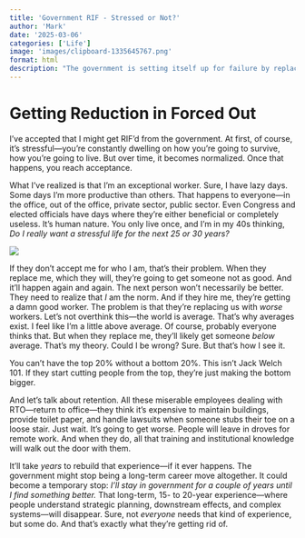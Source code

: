 ```yaml
---
title: 'Government RIF - Stressed or Not?'
author: 'Mark'
date: '2025-03-06'
categories: ['Life']
image: 'images/clipboard-1335645767.png'
format: html
description: "The government is setting itself up for failure by replacing experienced workers with less capable ones, all while pushing rigid return-to-office policies that drive talent away. If they don’t value long-term institutional knowledge, federal jobs will become nothing more than short-term stepping stones, leading to a revolving door of inexperience. In the end, they’ll realize too late that cutting seasoned professionals only weakens the system—but by then, the damage will be done."
---
```


# Getting Reduction in Forced Out

I’ve accepted that I might get RIF’d from the government. At first, of course, it’s stressful—you’re constantly dwelling on how you’re going to survive, how you’re going to live. But over time, it becomes normalized. Once that happens, you reach acceptance.

What I’ve realized is that I’m an exceptional worker. Sure, I have lazy days. Some days I’m more productive than others. That happens to everyone—in the office, out of the office, private sector, public sector. Even Congress and elected officials have days where they’re either beneficial or completely useless. It’s human nature. You only live once, and I’m in my 40s thinking, *Do I really want a stressful life for the next 25 or 30 years?*

![](images/clipboard-1335645767.png)

If they don’t accept me for who I am, that’s their problem. When they replace me, which they will, they’re going to get someone not as good. And it’ll happen again and again. The next person won’t necessarily be better. They need to realize that *I* am the norm. And if they hire me, they’re getting a damn good worker. The problem is that they’re replacing us with *worse* workers. Let’s not overthink this—the world is average. That’s why averages exist. I feel like I’m a little above average. Of course, probably everyone thinks that. But when they replace me, they’ll likely get someone *below* average. That’s my theory. Could I be wrong? Sure. But that’s how I see it.

You can’t have the top 20% without a bottom 20%. This isn’t Jack Welch 101. If they start cutting people from the top, they’re just making the bottom bigger.

And let’s talk about retention. All these miserable employees dealing with RTO—return to office—they think it’s expensive to maintain buildings, provide toilet paper, and handle lawsuits when someone stubs their toe on a loose stair. Just wait. It’s going to get worse. People will leave in droves for remote work. And when they do, all that training and institutional knowledge will walk out the door with them.

It’ll take *years* to rebuild that experience—if it ever happens. The government might stop being a long-term career move altogether. It could become a temporary stop: *I’ll stay in government for a couple of years until I find something better.* That long-term, 15- to 20-year experience—where people understand strategic planning, downstream effects, and complex systems—will disappear. Sure, not *everyone* needs that kind of experience, but some do. And that’s exactly what they’re getting rid of.
